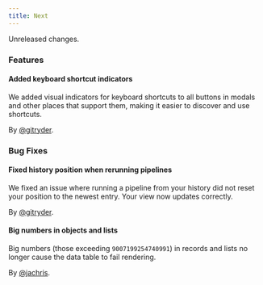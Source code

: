 ```yaml
---
title: Next
---
```


Unreleased changes.

### Features

#### Added keyboard shortcut indicators

We added visual indicators for keyboard shortcuts to all buttons in modals and other places that support them, making it easier to discover and use shortcuts.

By [@gitryder](https://github.com/gitryder).

### Bug Fixes

#### Fixed history position when rerunning pipelines

We fixed an issue where running a pipeline from your history did not reset your position to the newest entry. Your view now updates correctly.

By [@gitryder](https://github.com/gitryder).

#### Big numbers in objects and lists

Big numbers (those exceeding `9007199254740991`) in records and lists no longer
cause the data table to fail rendering.

By [@jachris](https://github.com/jachris).
